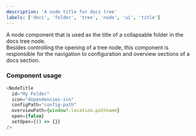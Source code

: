 ```yaml
---
description: 'A node title for docs tree'
labels: ['docs', 'folder', 'tree', 'node', 'ui', 'title']
---
```



A node component that is used as the title of a collapsable folder in the docs tree node.  
Besides controlling the opening of a tree node, this component is responsible for the navigation to configuration and overview sections of a docs section.

### Component usage

```js live
<NodeTitle
  id="My Folder"
  icon="dependencies-icn"
  configPath="config-path"
  overviewPath={window?.location.pathname}
  open={false}
  setOpen={() => {}}
/>
```
